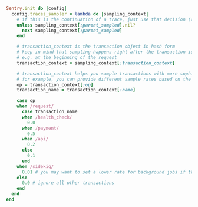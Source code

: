```ruby
Sentry.init do |config|
  config.traces_sampler = lambda do |sampling_context|
    # if this is the continuation of a trace, just use that decision (rate controlled by the caller)
    unless sampling_context[:parent_sampled].nil?
      next sampling_context[:parent_sampled]
    end

    # transaction_context is the transaction object in hash form
    # keep in mind that sampling happens right after the transaction is initialized
    # e.g. at the beginning of the request
    transaction_context = sampling_context[:transaction_context]

    # transaction_context helps you sample transactions with more sophistication
    # for example, you can provide different sample rates based on the operation or name
    op = transaction_context[:op]
    transaction_name = transaction_context[:name]

    case op
    when /request/
      case transaction_name
      when /health_check/
        0.0
      when /payment/
        0.5
      when /api/
        0.2
      else
        0.1
      end
    when /sidekiq/
      0.01 # you may want to set a lower rate for background jobs if the number is large
    else
      0.0 # ignore all other transactions
    end
  end
end
```

